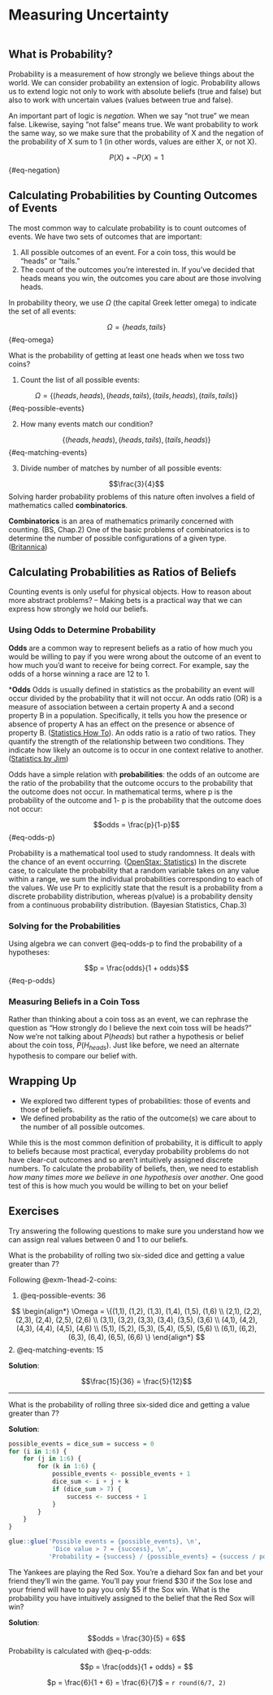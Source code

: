# Measuring Uncertainty

```r

```

## What is Probability?

Probability is a measurement of how strongly we believe things about the world. We can consider probability an extension of logic. Probability allows us to extend logic not only to work with absolute beliefs (true and false) but also to work with uncertain values (values between true and false).

An important part of logic is *negation.* When we say “not true” we mean false. Likewise, saying “not false” means true. We want probability to work the same way, so we make sure that the probability of X and the negation of the probability of X sum to 1 (in other words, values are either X, or not X). 

$$P(X) + \neg{P(X)} = 1$$ {#eq-negation}

## Calculating Probabilities by Counting Outcomes of Events

The most common way to calculate probability is to count outcomes of events. We have two sets of outcomes that are important:

1. All possible outcomes of an event. For a coin toss, this would be “heads” or “tails.” 
2. The count of the outcomes you’re interested in. If you’ve decided that heads means you win, the outcomes you care about are those involving heads.

In probability theory, we use $\Omega$ (the capital Greek letter omega) to indicate the set of all events:

$$\Omega = \{heads, tails\}$${#eq-omega}

::: {#exm-1head-2-coins}
What is the probability of getting at least one heads when we toss two coins? 

1. Count the list of all possible events:

$$\Omega = \{(heads, heads), (heads, tails), (tails, heads), (tails, tails) \}$$ {#eq-possible-events}

2. How many events match our condition?

$$\{(heads, heads), (heads, tails), (tails, heads) \}$$ {#eq-matching-events}

3. Divide number of matches by number of all possible events:

$$\frac{3}{4}$$
Solving harder probability problems of this nature often involves a field of mathematics called **combinatorics**.

:::

:::{.column-margin}
**Combinatorics** is an area of mathematics primarily concerned with counting. (BS, Chap.2) One of the basic problems of combinatorics is to determine the number of possible configurations of a given type. (<a href="https://www.britannica.com/science/combinatorics">Britannica</a>)
:::

## Calculating Probabilities as Ratios of Beliefs

Counting events is only useful for physical objects. How to reason about more abstract problems? -- Making bets is a practical way that we can express how strongly we hold our beliefs.

### Using Odds to Determine Probability

**Odds** are a common way to represent beliefs as a ratio of how much you would be willing to pay if you were wrong about the outcome of an event to how much you’d want to receive for being correct. For example, say the odds of a horse winning a race are 12 to 1.

:::{.column-margin}
***Odds**  Odds is usually defined in statistics as the probability an event will occur divided by the probability that it will not occur. An odds ratio (OR) is a measure of association between a certain property A and a second property B in a population. Specifically, it tells you how the presence or absence of property A has an effect on the presence or absence of property B. (<a href="https://www.statisticshowto.com/probability-and-statistics/probability-main-index/odds-ratio/">Statistics How To</a>). An odds ratio is a ratio of two ratios. They quantify the strength of the relationship between two conditions. They indicate how likely an outcome is to occur in one context relative to another. (<a href="https://statisticsbyjim.com/probability/odds-ratio/">Statistics by Jim</a>)
:::

Odds have a simple relation with **probabilities**: the odds of an outcome are the ratio of the probability that the outcome occurs to the probability that the outcome does not occur. In mathematical terms, where p is the probability of the outcome and  1- p is the probability that the outcome does not occur:

$$odds = \frac{p}{1-p}$$ {#eq-odds-p}

:::{.column-margin}
Probability is a mathematical tool used to study randomness. It deals with the chance of an event occurring. ([OpenStax: Statistics](https://openstax.org/books/statistics/pages/1-1-definitions-of-statistics-probability-and-key-terms)) In the discrete case, to calculate the probability that a random variable takes on any value within a range, we sum the individual probabilities corresponding to each of the values. We use Pr to explicitly state that the result is a probability from a discrete probability distribution, whereas p(value) is a probability density from a continuous probability distribution. (Bayesian Statistics, Chap.3)
:::

### Solving for the Probabilities

Using algebra we can convert @eq-odds-p to find the probability of a hypotheses:

$$p = \frac{odds}{1 + odds}$$ {#eq-p-odds}

### Measuring Beliefs in a Coin Toss

Rather than thinking about a coin toss as an event, we can rephrase the question as “How strongly do I believe the next coin toss will be heads?” Now we’re not talking about $P(heads)$ but rather a hypothesis or belief about the coin toss, $P(H_{heads})$. Just like before, we need an alternate hypothesis to compare our belief with. 

## Wrapping Up

- We explored two different types of probabilities: those of events and those of beliefs. 
- We defined probability as the ratio of the outcome(s) we care about to the number of all possible outcomes.

While this is the most common definition of probability, it is difficult to apply to beliefs because most practical, everyday probability problems do not have clear-cut outcomes and so aren’t intuitively assigned discrete numbers. To calculate the probability of beliefs, then, we need to establish *how many times more we believe in one hypothesis over another*. One good test of this is how much you would be willing to bet on your belief

## Exercises

Try answering the following questions to make sure you understand how we can assign real values between 0 and 1 to our beliefs. 

::: {#exm-02-1}
What is the probability of rolling two six-sided dice and getting a value greater than 7?

Following @exm-1head-2-coins:

1. @eq-possible-events: $36$


$$
\begin{align*}
\Omega = \{(1,1), (1,2), (1,3), (1,4), (1,5), (1,6) \\ 
(2,1), (2,2), (2,3), (2,4), (2,5), (2,6) \\ 
(3,1), (3,2), (3,3), (3,4), (3,5), (3,6) \\ 
(4,1), (4,2), (4,3), (4,4), (4,5), (4,6) \\ 
(5,1), (5,2), (5,3), (5,4), (5,5), (5,6) \\ 
(6,1), (6,2), (6,3), (6,4), (6,5), (6,6) \}
\end{align*}
$$
2. @eq-matching-events:  $15$

**Solution**: 

$$\frac{15}{36} = \frac{5}{12}$$
:::
***

::: {#exm-02-2}
What is the probability of rolling three six-sided dice and getting a value greater than 7?

**Solution**:

```r
possible_events = dice_sum = success = 0
for (i in 1:6) {
    for (j in 1:6) {
        for (k in 1:6) {
            possible_events <- possible_events + 1
            dice_sum <- i + j + k
            if (dice_sum > 7) {
                success <- success + 1
            }
        }
    }
}

glue::glue('Possible events = {possible_events}, \n',
            'Dice value > 7 = {success}, \n',
           'Probability = {success} / {possible_events} = {success / possible_events}')

```
:::

::: {exm-02-3}
The Yankees are playing the Red Sox. You’re a diehard Sox fan and bet your friend they’ll win the game. You’ll pay your friend \$30 if the Sox lose and your friend will have to pay you only \$5 if the Sox win. What is the probability you have intuitively assigned to the belief that the Red Sox will win?

**Solution**:

$$odds = \frac{30}{5} = 6$$
Probability is calculated with @eq-p-odds: 

$$p = \frac{odds}{1 + odds} = $$  

<center>$p = \frac{6}{1 + 6} = \frac{6}{7}$ = `r round(6/7, 2)`</center>

:::
